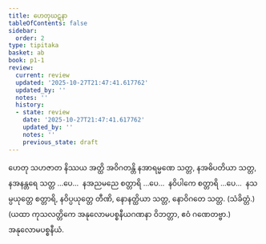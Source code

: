 ```yaml
---
title: ဟေတုဃဋနာ
tableOfContents: false
sidebar:
  order: 2
type: tipitaka
basket: ab
book: p1-1
review:
  current: review
  updated: '2025-10-27T21:47:41.617762'
  updated_by: ''
  notes: ''
  history:
  - state: review
    date: '2025-10-27T21:47:41.617762'
    updated_by: ''
    notes: ''
    previous_state: draft
---
```



<ReviewStatus review={frontmatter.review} showDetails={true} />

<HypothesisAnnotation frontmatter={frontmatter} />

<DynamicBreadcrumb />

<Division number="94" book="p1-1" e="ch" v="36" p="440">

<Paragraph number="2799" book="p1-1">
ဟေတု သဟဇာတ နိဿယ အတ္ထိ အဝိဂတန္တိ နအာရမ္မဏေ သတ္တ, နအဓိပတိယာ သတ္တ, နအနန္တရေ သတ္တ …ပေ…  နအညမညေ စတ္တာရိ …ပေ…  နဝိပါကေ စတ္တာရိ …ပေ…  နသမ္ပယုတ္တေ စတ္တာရိ, နဝိပ္ပယုတ္တေ တီဏိ, နောနတ္ထိယာ သတ္တ, နောဝိဂတေ သတ္တ. (သံခိတ္တံ.)
</Paragraph>

<Paragraph number="2800" book="p1-1">
(ယထာ ကုသလတ္တိကေ အနုလောမပစ္စနီယဂဏနာ ဝိဘတ္တာ, ဧဝံ ဂဏေတဗ္ဗာ.)

</Paragraph>
</Division>

<Paragraph number="2801" type="center" book="p1-1">
အနုလောမပစ္စနီယံ.
</Paragraph>